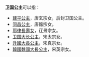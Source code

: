'''卫国公主'''可以指：
*[[建平公主|建平公主]]，唐玄宗女，后封卫国公主。
*[[同昌公主|同昌公主]]，唐懿宗女。
*[[耶律長壽女|耶律長壽女]]，辽景宗女。
*[[卫国大长公主|卫国大长公主]]，宋太宗女。
*[[升國大長公主|升國大長公主]]，宋真宗女。
*[[韓國魏國大長公主|韓國魏國大長公主]]，宋英宗女。

{{Disambig|Cat=公主封号消歧义}}
